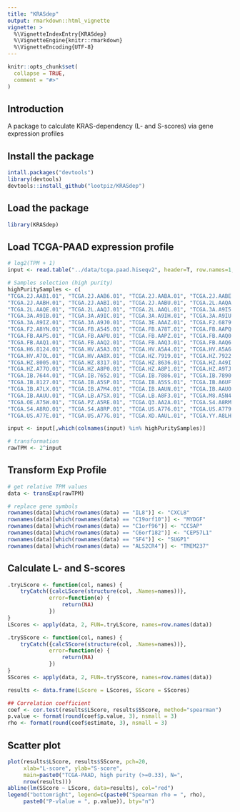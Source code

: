 ```yaml
---
title: "KRASdep"
output: rmarkdown::html_vignette
vignette: >
  %\VignetteIndexEntry{KRASdep}
  %\VignetteEngine{knitr::rmarkdown}
  %\VignetteEncoding{UTF-8}
---
```


```r
knitr::opts_chunk$set(
  collapse = TRUE,
  comment = "#>"
)
```
## Introduction
A package to calculate KRAS-dependency (L- and S-scores) 
via gene expression profiles

## Install the package
```r
intall.packages("devtools")
library(devtools)
devtools::install_github("lootpiz/KRASdep")
```

## Load the package
```r
library(KRASdep)
```

## Load TCGA-PAAD expression profile
```r
# log2(TPM + 1)
input <- read.table("../data/tcga.paad.hiseqv2", header=T, row.names=1, sep="\t")

# Samples selection (high purity)
highPuritySamples <- c(
"TCGA.2J.AAB1.01", "TCGA.2J.AAB6.01", "TCGA.2J.AABA.01", "TCGA.2J.AABE.01",
"TCGA.2J.AABH.01", "TCGA.2J.AABI.01", "TCGA.2J.AABU.01", "TCGA.2L.AAQA.01",
"TCGA.2L.AAQE.01", "TCGA.2L.AAQJ.01", "TCGA.2L.AAQL.01", "TCGA.3A.A9I5.01",
"TCGA.3A.A9IB.01", "TCGA.3A.A9IC.01", "TCGA.3A.A9IH.01", "TCGA.3A.A9IU.01",
"TCGA.3A.A9IZ.01", "TCGA.3A.A9J0.01", "TCGA.3E.AAAZ.01", "TCGA.F2.6879.01",
"TCGA.F2.A8YN.01", "TCGA.FB.A545.01", "TCGA.FB.A78T.01", "TCGA.FB.AAPQ.01",
"TCGA.FB.AAPS.01", "TCGA.FB.AAPU.01", "TCGA.FB.AAPZ.01", "TCGA.FB.AAQ0.01",
"TCGA.FB.AAQ1.01", "TCGA.FB.AAQ2.01", "TCGA.FB.AAQ3.01", "TCGA.FB.AAQ6.01",
"TCGA.H6.8124.01", "TCGA.HV.A5A3.01", "TCGA.HV.A5A4.01", "TCGA.HV.A5A6.01",
"TCGA.HV.A7OL.01", "TCGA.HV.AA8X.01", "TCGA.HZ.7919.01", "TCGA.HZ.7922.01",
"TCGA.HZ.8005.01", "TCGA.HZ.8317.01", "TCGA.HZ.8636.01", "TCGA.HZ.A49I.01",
"TCGA.HZ.A77O.01", "TCGA.HZ.A8P0.01", "TCGA.HZ.A8P1.01", "TCGA.HZ.A9TJ.01",
"TCGA.IB.7644.01", "TCGA.IB.7652.01", "TCGA.IB.7886.01", "TCGA.IB.7890.01",
"TCGA.IB.8127.01", "TCGA.IB.A5SP.01", "TCGA.IB.A5SS.01", "TCGA.IB.A6UF.01",
"TCGA.IB.A7LX.01", "TCGA.IB.A7M4.01", "TCGA.IB.AAUN.01", "TCGA.IB.AAUO.01",
"TCGA.IB.AAUU.01", "TCGA.LB.A7SX.01", "TCGA.LB.A8F3.01", "TCGA.M8.A5N4.01",
"TCGA.OE.A75W.01", "TCGA.PZ.A5RE.01", "TCGA.Q3.AA2A.01", "TCGA.S4.A8RM.01",
"TCGA.S4.A8RO.01", "TCGA.S4.A8RP.01", "TCGA.US.A776.01", "TCGA.US.A779.01",
"TCGA.US.A77E.01", "TCGA.US.A77G.01", "TCGA.XD.AAUL.01", "TCGA.YY.A8LH.01")

input <- input[,which(colnames(input) %in% highPuritySamples)]

# transformation
rawTPM <- 2^input
```

## Transform Exp Profile
```r
# get relative TPM values
data <- transExp(rawTPM)

# replace gene symbols
rownames(data)[which(rownames(data) == "IL8")] <- "CXCL8"
rownames(data)[which(rownames(data) == "C19orf10")] <- "MYDGF"
rownames(data)[which(rownames(data) == "C1orf96")] <- "CCSAP"
rownames(data)[which(rownames(data) == "C6orf182")] <- "CEP57L1"
rownames(data)[which(rownames(data) == "SF4")] <- "SUGP1"
rownames(data)[which(rownames(data) == "ALS2CR4")] <- "TMEM237"
```

## Calculate L- and S-scores
```r

.tryLScore <- function(col, names) {
    tryCatch({calcLScore(structure(col, .Names=names))},
             error=function(e) {
                 return(NA)
             })
}
LScores <- apply(data, 2, FUN=.tryLScore, names=row.names(data))

.trySScore <- function(col, names) {
    tryCatch({calcSScore(structure(col, .Names=names))},
             error=function(e) {
                 return(NA)
             })
}
SScores <- apply(data, 2, FUN=.trySScore, names=row.names(data))

results <- data.frame(LScore = LScores, SScore = SScores)

## Correlation coefficient
coef <- cor.test(results$LScore, results$SScore, method="spearman")
p.value <- format(round(coef$p.value, 3), nsmall = 3)
rho <- format(round(coef$estimate, 3), nsmall = 3)

```

## Scatter plot
```r
plot(results$LScore, results$SScore, pch=20,
     xlab="L-score", ylab="S-score", 
     main=paste0("TCGA-PAAD, high purity (>=0.33), N=",
     nrow(results)))
abline(lm(SScore ~ LScore, data=results), col="red")
legend("bottomright", legend=c(paste0("Spearman rho = ", rho),
     paste0("P-vlalue = ", p.value)), bty="n")
```
